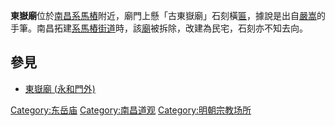 '''東嶽廟'''位於[[南昌|南昌]][[系馬樁|系馬樁]]附近，廟門上懸「古東嶽廟」石刻橫[[匾|匾]]，據說是出自[[嚴嵩|嚴嵩]]的手筆。南昌拓建[[系馬樁街道|系馬樁街道]]時，該[[廟|廟]]被拆除，改建為民宅，石刻亦不知去向。

==參見==
* [[東嶽廟_(永和門外)|東嶽廟 (永和門外)]]

{{老南昌}}
[[Category:东岳庙|Category:东岳庙]]
[[Category:南昌道观|Category:南昌道观]]
[[Category:明朝宗教场所|Category:明朝宗教场所]]